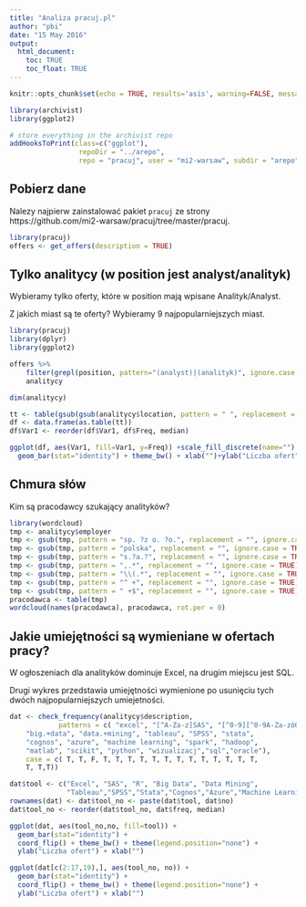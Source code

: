 ```yaml
---
title: "Analiza pracuj.pl"
author: "pbi"
date: "15 May 2016"
output: 
  html_document:
    toc: TRUE
    toc_float: TRUE
---
```


```r
knitr::opts_chunk$set(echo = TRUE, results='asis', warning=FALSE, message=FALSE)
```

```r
library(archivist)
library(ggplot2)

# store everything in the archivist repo
addHooksToPrint(class=c("ggplot"),
                 repoDir = "../arepo", 
                 repo = "pracuj", user = "mi2-warsaw", subdir = "arepo")
```

## Pobierz dane

Nalezy najpierw zainstalować pakiet `pracuj` ze strony https://github.com/mi2-warsaw/pracuj/tree/master/pracuj.

```r
library(pracuj)
offers <- get_offers(description = TRUE)
```

## Tylko analitycy (w position jest analyst/analityk)

Wybieramy tylko oferty, które w position mają wpisane Analityk/Analyst.

Z jakich miast są te oferty? 
Wybieramy 9 najpopularniejszych miast. 

```r
library(pracuj)
library(dplyr)
library(ggplot2)

offers %>%
	filter(grepl(position, pattern="(analyst)|(analityk)", ignore.case = TRUE)) -> 
	analitycy

dim(analitycy)

tt <- table(gsub(gsub(analitycy$location, pattern = " ", replacement = ""), pattern="[,(].*", replacement = ""))[c("Warszawa","Kraków","Poznań","Wrocław","Gdańsk","Łódź","Zabierzów","Katowice","Gdynia")]
df <- data.frame(as.table(tt))
df$Var1 <- reorder(df$Var1, df$Freq, median)

ggplot(df, aes(Var1, fill=Var1, y=Freq)) +scale_fill_discrete(name="") +
  geom_bar(stat="identity") + theme_bw() + xlab("")+ylab("Liczba ofert")+coord_flip() + theme(legend.position="none")

```

## Chmura słów

Kim są pracodawcy szukający analityków?

```r

library(wordcloud)
tmp <- analitycy$employer
tmp <- gsub(tmp, pattern = "sp. ?z o. ?o.", replacement = "", ignore.case = TRUE)
tmp <- gsub(tmp, pattern = "polska", replacement = "", ignore.case = TRUE)
tmp <- gsub(tmp, pattern = "s.?a.?", replacement = "", ignore.case = TRUE)
tmp <- gsub(tmp, pattern = ",.*", replacement = "", ignore.case = TRUE)
tmp <- gsub(tmp, pattern = "\\(.*", replacement = "", ignore.case = TRUE)
tmp <- gsub(tmp, pattern = "^ +", replacement = "", ignore.case = TRUE)
tmp <- gsub(tmp, pattern = " +$", replacement = "", ignore.case = TRUE)
pracodawca <- table(tmp)
wordcloud(names(pracodawca), pracodawca, rot.per = 0)

```

## Jakie umiejętności są wymieniane w ofertach pracy?

W ogłoszeniach dla analityków dominuje Excel, na drugim miejscu jest SQL. 

Drugi wykres przedstawia umiejętności wymienione po usunięciu tych dwóch najpopularniejszych umiejetności.


```r

dat <- check_frequency(analitycy$description,
			patterns = c( "excel", "[^A-Za-z]SAS", "[^0-9][^0-9A-Za-zóÓ+]R[^0-9A-Za-zóÓęĘśŚćĆ&“”/ö][^&]", 
    "big.+data", "data.+mining", "tableau", "SPSS", "stata", 
    "cognos", "azure", "machine learning", "spark", "hadoop", 
    "matlab", "scikit", "python", "wizualizacj","sql","oracle"), 
    case = c( T, T, F, T, T, T, T, T, T, T, T, T, T, T, T, T, 
    T, T,T))

dat$tool <- c("Excel", "SAS", "R", "Big Data", "Data Mining",
              "Tableau","SPSS","Stata","Cognos","Azure","Machine Learning","Spark","Hadoop","Matlab","SciKit","Python","Wizualizacja danych","SQL","Oracle")
rownames(dat) <- dat$tool_no <- paste(dat$tool, dat$no)
dat$tool_no <- reorder(dat$tool_no, dat$freq, median)

ggplot(dat, aes(tool_no,no, fill=tool)) +
  geom_bar(stat="identity") +
  coord_flip() + theme_bw() + theme(legend.position="none") +
  ylab("Liczba ofert") + xlab("")

ggplot(dat[c(2:17,19),], aes(tool_no, no)) +
  geom_bar(stat="identity") +
  coord_flip() + theme_bw() + theme(legend.position="none") +
  ylab("Liczba ofert") + xlab("")

```

